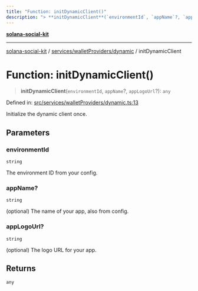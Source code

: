 ```yaml
---
title: "Function: initDynamicClient()"
description: "> **initDynamicClient**(`environmentId`, `appName`?, `appLogoUrl`?): `any`"
---
```


[**solana-social-kit**](../../../../README.mdx)

***

[solana-social-kit](../../../../README.mdx) / [services/walletProviders/dynamic](../README.mdx) / initDynamicClient

# Function: initDynamicClient()

> **initDynamicClient**(`environmentId`, `appName`?, `appLogoUrl`?): `any`

Defined in: [src/services/walletProviders/dynamic.ts:13](https://github.com/SendArcade/solana-app-kit/blob/bd4b3556b8f469c27ebb06f4df65b3a36b43ba3b/src/services/walletProviders/dynamic.ts#L13)

Initialize the dynamic client once.

## Parameters

### environmentId

`string`

The environment ID from your config.

### appName?

`string`

(optional) The name of your app, also from config.

### appLogoUrl?

`string`

(optional) The logo URL for your app.

## Returns

`any`
